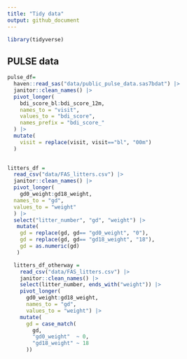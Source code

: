 ```yaml
---
title: "Tidy data"
output: github_document
---
```


```r
library(tidyverse)
```

## PULSE data

```r
pulse_df=
  haven::read_sas("data/public_pulse_data.sas7bdat") |>
  janitor::clean_names() |>
  pivot_longer(
    bdi_score_bl:bdi_score_12m, 
    names_to = "visit",
    values_to = "bdi_score",
    names_prefix = "bdi_score_"
  ) |> 
  mutate(
    visit = replace(visit, visit=="bl", "00m")
  )
  
```

```r
litters_df = 
  read_csv("data/FAS_litters.csv") |> 
  janitor::clean_names() |> 
  pivot_longer(
    gd0_weight:gd18_weight,
  names_to = "gd",
  values_to = "weight"
  ) |> 
  select("litter_number", "gd", "weight") |> 
   mutate(
    gd = replace(gd, gd== "gd0_weight", "0"),
    gd = replace(gd, gd== "gd18_weight", "18"),
    gd = as.numeric(gd)
   )
```

```r
  litters_df_otherway =
    read_csv("data/FAS_litters.csv") |>
    janitor::clean_names() |>
    select(litter_number, ends_with("weight")) |> 
    pivot_longer(
      gd0_weight:gd18_weight,
      names_to = "gd", 
      values_to = "weight") |> 
    mutate(
      gd = case_match(
        gd,
        "gd0_weight"  ~ 0,
        "gd18_weight" ~ 18
      ))
```



